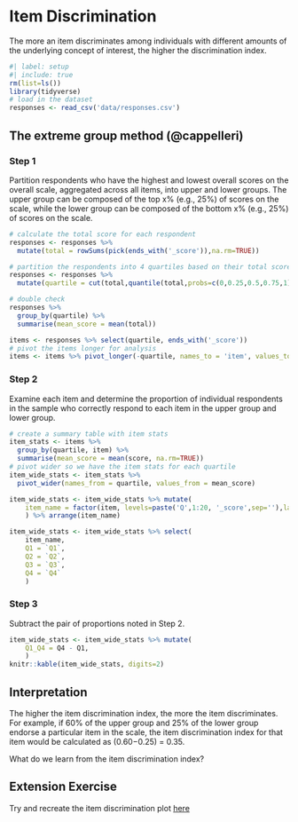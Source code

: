 # Item Discrimination
The more an item discriminates among individuals with different amounts of the underlying concept of interest, the higher the discrimination index.

```r
#| label: setup
#| include: true
rm(list=ls())
library(tidyverse)
# load in the dataset
responses <- read_csv('data/responses.csv')
```

## The extreme group method (@cappelleri)
### Step 1
Partition respondents who have the highest and lowest overall scores on the overall scale, aggregated across all items, into upper and lower groups. The upper group can be composed of the top x% (e.g., 25%) of scores on the scale, while the lower group can be composed of the bottom x% (e.g., 25%) of scores on the scale.

```r
# calculate the total score for each respondent
responses <- responses %>% 
  mutate(total = rowSums(pick(ends_with('_score')),na.rm=TRUE)) 

# partition the respondents into 4 quartiles based on their total score
responses <- responses %>% 
  mutate(quartile = cut(total,quantile(total,probs=c(0,0.25,0.5,0.75,1)),labels=c('Q1','Q2','Q3','Q4'),include.lowest=TRUE))

# double check
responses %>% 
  group_by(quartile) %>% 
  summarise(mean_score = mean(total))

items <- responses %>% select(quartile, ends_with('_score'))
# pivot the items longer for analysis
items <- items %>% pivot_longer(-quartile, names_to = 'item', values_to = 'score')
```

### Step 2
Examine each item and determine the proportion of individual respondents in the sample who correctly respond to each item in the upper group and lower group.

```r
# create a summary table with item stats
item_stats <- items %>% 
  group_by(quartile, item) %>%
  summarise(mean_score = mean(score, na.rm=TRUE))
# pivot wider so we have the item stats for each quartile
item_wide_stats <- item_stats %>% 
  pivot_wider(names_from = quartile, values_from = mean_score)

item_wide_stats <- item_wide_stats %>% mutate(
    item_name = factor(item, levels=paste('Q',1:20, '_score',sep=''),labels = paste0('Q',1:20),ordered = TRUE)
    ) %>% arrange(item_name) 

item_wide_stats <- item_wide_stats %>% select(
    item_name, 
    Q1 = `Q1`, 
    Q2 = `Q2`, 
    Q3 = `Q3`, 
    Q4 = `Q4`
    )

```

### Step 3
Subtract the pair of proportions noted in Step 2.

```r
item_wide_stats <- item_wide_stats %>% mutate(
    Q1_Q4 = Q4 - Q1,
    )
knitr::kable(item_wide_stats, digits=2)
```


## Interpretation
The higher the item discrimination index, the more the item discriminates. For example, if 60% of the upper group and 25% of the lower group endorse a particular item in the scale, the item discrimination index for that item would be calculated as (0.60−0.25) = 0.35.

What do we learn from the item discrimination index?

## Extension Exercise

Try and recreate the item discrimination plot [here](https://www.ncbi.nlm.nih.gov/pmc/articles/PMC4096146/)